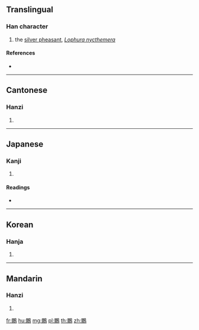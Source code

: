 {{character info/new}}
{{also|鹇}}
==Translingual==

===Han character===
{{Han char|rn=196|rad=鳥|as=12|sn=23|four=77227|canj=ABHAF}}

# the [[silver pheasant]], ''[[Lophura nycthemera]]''

====References====
* {{Han ref|kx=1501.060|dkj=47347|dj=2031.010|hdz=74662.170|uh=9DF3|ud=40435|bh=F871|bd=63601}}

----

==Cantonese==

===Hanzi===
{{yue-hanzi|jyut=|y=haan4|sim=鹇}}

# {{defn|lang=yue|sort=鳥12}}

----

==Japanese==

===Kanji===
{{ja-kanji|grade=|rs=鳥12}}

# {{defn|lang=ja|sort=鳥12}}

====Readings====
* {{ja-readings|on=[[かん]] (kan), [[けん]] (ken)|kun=[[とび]] (tobi), [[しらきじ]] (shirakiji)}}

----

==Korean==

===Hanja===
{{ko-hanja|hangeul=한|eumhun=|rv=han|mr=han|y=han}}

# {{defn|lang=ko|sort=鳥12}}

----

==Mandarin==

===Hanzi===
{{cmn-hanzi|sim=鹇|pin=[[xián]] ([[xian2]])|wg=hsien<sup>2</sup>}}

# {{defn|lang=cmn|sort=鳥12}}

[[fr:鷳]]
[[hu:鷳]]
[[mg:鷳]]
[[pl:鷳]]
[[th:鷳]]
[[zh:鷳]]